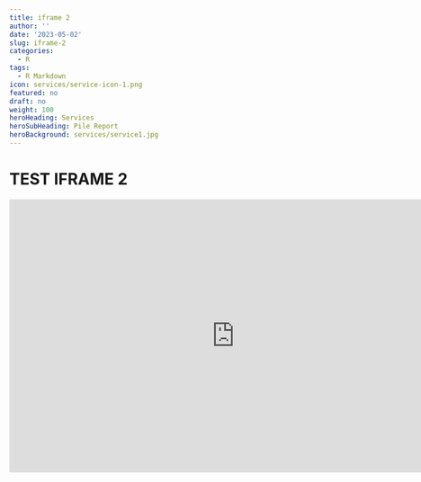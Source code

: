 ```yaml
---
title: iframe 2
author: ''
date: '2023-05-02'
slug: iframe-2
categories:
  - R
tags:
  - R Markdown
icon: services/service-icon-1.png
featured: no
draft: no
weight: 100
heroHeading: Services
heroSubHeading: Pile Report
heroBackground: services/service1.jpg
---
```




# TEST IFRAME 2


<iframe title="MAINTENANCE_COST_DASHBOARD_23" width="800" height="486" src="https://app.powerbi.com/view?r=eyJrIjoiOTA1M2M1NTEtY2Q0Ni00NmQ1LWJlNWMtNzY1YWNkNmQ2ZmZiIiwidCI6IjUzYjkyMTJhLTAyMDEtNGZlMS04OTVkLTg1NWRjMjE2MDJjYyIsImMiOjEwfQ%3D%3D" frameborder="0" allowFullScreen="true"></iframe>